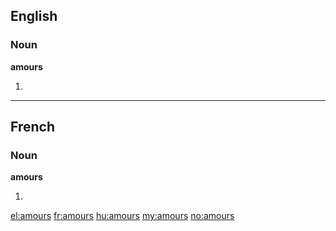 ==English==

===Noun===
'''amours'''

# {{plural of|amour}}

----

==French==

===Noun===
'''amours'''

#{{plural of|amour|lang=fr}}

[[el:amours]]
[[fr:amours]]
[[hu:amours]]
[[my:amours]]
[[no:amours]]